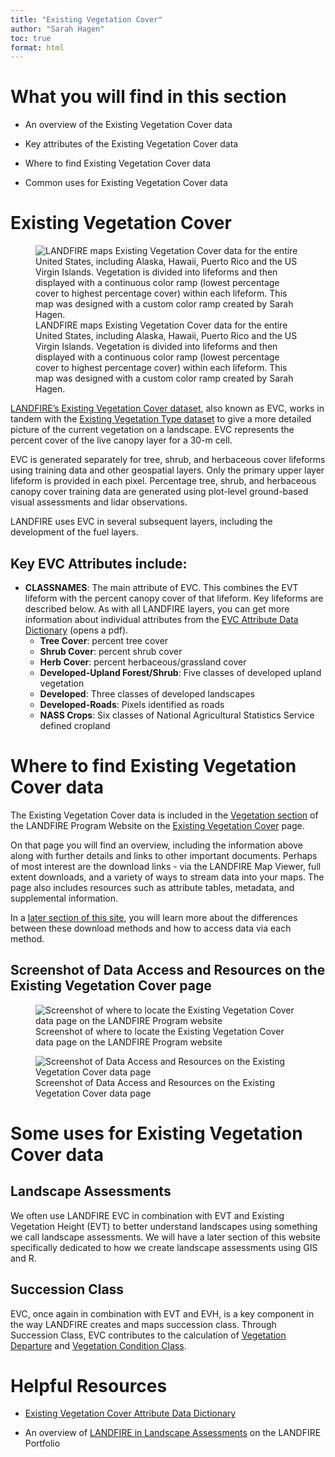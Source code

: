 ```yaml
---
title: "Existing Vegetation Cover"
author: "Sarah Hagen"
toc: true
format: html
---
```


# What you will find in this section

- An overview of the Existing Vegetation Cover data

- Key attributes of the Existing Vegetation Cover data

- Where to find Existing Vegetation Cover data

- Common uses for Existing Vegetation Cover data

# Existing Vegetation Cover
![LANDFIRE maps Existing Vegetation Cover data for the entire United States, including Alaska, Hawaii, Puerto Rico and the US Virgin Islands. Vegetation is divided into lifeforms and then displayed with a continuous color ramp (lowest percentage cover to highest percentage cover) within each lifeform. This map was designed with a custom color ramp created by Sarah Hagen.](images/7-evc-map.bmp){fig-alt="A map of LANDFIRE Existing Vegetation Cover for the Contiguous US, Alaska, Hawaii, and Puerto Rico and the US Virgin Islands."}

[LANDFIRE’s Existing Vegetation Cover dataset](https://www.landfire.gov/vegetation/evc), also known as EVC, works in tandem with the [Existing Vegetation Type dataset](https://www.landfire.gov/vegetation/evt) to give a more detailed picture of the current vegetation on a landscape. EVC represents the percent cover of the live canopy layer for a 30-m cell.

EVC is generated separately for tree, shrub, and herbaceous cover lifeforms using training data and other geospatial layers. Only the primary upper layer lifeform is provided in each pixel. Percentage tree, shrub, and herbaceous canopy cover training data are generated using plot-level ground-based visual assessments and lidar observations.

LANDFIRE uses EVC in several subsequent layers, including the development of the fuel layers.

## Key EVC Attributes include:

-   **CLASSNAMES**: The main attribute of EVC. This combines the EVT lifeform with the percent canopy cover of that lifeform. Key lifeforms are described below. As with all LANDFIRE layers, you can get more information about individual attributes from the [EVC Attribute Data Dictionary](https://landfire.gov/sites/default/files/DataDictionary/LF2023/LF23_EVCADD_240.pdf) (opens a pdf).
    -   **Tree Cover**: percent tree cover
    -   **Shrub Cover**: percent shrub cover
    -   **Herb Cover**: percent herbaceous/grassland cover
    -   **Developed-Upland Forest/Shrub**: Five classes of developed upland vegetation
    -   **Developed**: Three classes of developed landscapes
    -   **Developed-Roads**: Pixels identified as roads
    -   **NASS Crops**: Six classes of National Agricultural Statistics Service defined cropland
  
# Where to find Existing Vegetation Cover data

The Existing Vegetation Cover data is included in the [Vegetation section](https://landfire.gov/vegetation) of the LANDFIRE Program Website on the [Existing Vegetation Cover](https://landfire.gov/vegetation/evc) page.

On that page you will find an overview, including the information above along with further details and links to other important documents. Perhaps of most interest are the download links - via the LANDFIRE Map Viewer, full extent downloads, and a variety of ways to stream data into your maps. The page also includes resources such as attribute tables, metadata, and supplemental information.

::: callout-note
In a [later section of this site](../../../Get_Data/1-ways-to-get-data.qmd), you will learn more about the differences between these download methods and how to access data via each method.
:::

## Screenshot of Data Access and Resources on the Existing Vegetation Cover page

![Screenshot of where to locate the Existing Vegetation Cover data page on the LANDFIRE Program website](images/8-evc-lfgov.bmp){fig-alt="Arrow pointing to the Existing Vegetation Cover link on the Vegetation page of the LANDFIRE Program website main page under the Current Vegetation section."}

![Screenshot of Data Access and Resources on the Existing Vegetation Cover data page ](images/9-evc-page.bmp){fig-alt="Location on landfire.gov, the LANDFIRE Program website, of where to find the Data Access and Resources sections of the Existing Vegetation Cover data page. When you browse to landfire.gov/vegetation/evc, these resources are near the bottom of the page under the Data Access and Existing Vegetation Cover Resources headings."}

# Some uses for Existing Vegetation Cover data

## Landscape Assessments

We often use LANDFIRE EVC in combination with EVT and Existing Vegetation Height (EVT) to better understand landscapes using something we call landscape assessments. We will have a later section of this website specifically dedicated to how we create landscape assessments using GIS and R.

## Succession Class

EVC, once again in combination with EVT and EVH, is a key component in the way LANDFIRE creates and maps succession class. Through Succession Class, EVC contributes to the calculation of [Vegetation Departure](https://www.landfire.gov/vegetation/vdep) and [Vegetation Condition Class](https://www.landfire.gov/vegetation/vcc).

# Helpful Resources

- [Existing Vegetation Cover Attribute Data Dictionary](https://landfire.gov/sites/default/files/DataDictionary/LF2023/LF23_EVCADD_240.pdf)

- An overview of [LANDFIRE in Landscape Assessments](https://storymaps.arcgis.com/collections/21a22e163439413c9ce1d8e2ef0b1311?item=3) on the LANDFIRE Portfolio